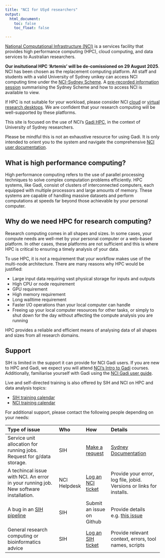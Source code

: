 ```yaml
---
title: "NCI for USyd researchers"
output:
  html_document:
    toc: false
    toc_float: false

---
```


[National Computational Infrastructure (NCI)](https://nci.org.au/our-systems) is a services facility that provides high performance computing (HPC), cloud computing, and data services to Australian researchers.

**Our insitutional HPC 'Artemis' will be de-comissioned on 29 August 2025**. NCI has been chosen as the replacement computing platform. All staff and students with a valid University of Sydney unikey can access NCI computing time under the [NCI-Sydney Scheme](https://sydneyuni.atlassian.net/wiki/spaces/RC/pages/3448733944/NCI-Sydney+Scheme). A [pre-recorded information session](https://youtu.be/DmfzO-YKeV8) summarising the Sydney Scheme and how to access NCI is available to view. 

If HPC is not suitable for your workload, please consider NCI [cloud](https://opus.nci.org.au/display/Help/Nirin+Cloud+User+Guide) or [virtual research desktops](https://are.nci.org.au/). We are confident that your research computing will be well-supported by these platforms. 

This site is focused on the use of NCI's [Gadi HPC](https://nci.org.au/our-systems/hpc-systems), in the context of University of Sydney researchers. 

Please be mindful this is not an exhaustive resource for using Gadi. It is only intended to orient you to the system and navigate the comprehensive [NCI user documentation](https://opus.nci.org.au/spaces/Help/pages/12583138/NCI+Help).

## **What is high performance computing?**

High performance computing refers to the use of parallel processing techniques to solve complex computation problems efficiently. HPC systems, like Gadi, consist of clusters of interconnected computers, each equipped with multiple processors and large amounts of memory. These systems are capable of handling massive datasets and perform computations at speeds far beyond those achievable by your personal computer. 

## **Why do we need HPC for research computing?**

Research computing comes in all shapes and sizes. In some cases, your compute needs are well-met by your personal computer or a web-based platform. In other cases, these platforms are not sufficient and this is where HPC is critical to ensuring a timely analysis of your data. 

To use HPC, it is *not* a requirement that your workflow makes use of the multi-node architecture. There are many reasons why HPC would be justified:

- Large input data requiring vast physical storage for inputs and outputs
- High CPU or node requirement
- GPU requirement 
- High memory requirement
- Long walltime requirement 
- Faster I/O operations than your local computer can handle
- Freeing up your local computer resources for other tasks, or simply to shut down for the day without affecting the compute analysis you are running 

HPC provides a reliable and efficient means of analysing data of all shapes and sizes from all research domains. 


## Support

SIH is limited in the support it can provide for NCI Gadi users. If you are new to HPC and Gadi, we expect you will attend [NCI's Intro to Gadi](https://opus.nci.org.au/spaces/Help/pages/48497461/NCI+Training+and+Educational+Events) courses. Additionally, familiarise yourself with Gadi using the [NCI Gadi user guide](https://opus.nci.org.au/display/Help/Gadi+User+Guide).

Live and self-directed training is also offered by SIH and NCI on HPC and data analysis topics:

* [SIH training calendar](https://www.sydney.edu.au/research/facilities/sydney-informatics-hub/workshops-and-training/training-calendar.html)
* [NCI training calendar](https://opus.nci.org.au/display/Help/NCI+Training+and+Educational+Events)

For additional support, please contact the following people depending on your needs:

| Type of issue | Who | How | Details |
|:---------|:----|:----|:---------|
| Service unit allocation for running jobs. Request for g/data storage. | SIH | [Make a request](https://nci.sydney.edu.au/) | [Sydney Documentation](https://sydneyuni.atlassian.net/wiki/spaces/RC/pages/3448733944/NCI-Sydney+Scheme) |
| A techincal issue with NCI. An error in your running job. New software installation. | NCI Helpdesk | [Log an NCI ticket](https://nci.org.au/users/nci-helpdesk) | Provide your error, log file, jobid. Versions or links for installs. |
| A bug in an [SIH pipeline](https://github.com/Sydney-Informatics-Hub) | SIH | Submit an issue on Github | Provide details e.g. [this issue](https://github.com/Sydney-Informatics-Hub/Germline-StructuralV-nf/issues/65) |
| General research computing or bioinformatics advice | SIH| [Log an SIH ticket](https://www.sydney.edu.au/research/facilities/sydney-informatics-hub.html) | Provide relevant context, errors, tool names, scripts |
